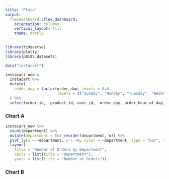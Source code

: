 ```yaml
---
title: "Plots"
output: 
  flexdashboard::flex_dashboard:
    orientation: columns
    vertical_layout: fill
    theme: darkly
---
```


```r
library(tidyverse)
library(plotly)
library(p8105.datasets)
```

```r
data("instacart")

instacart_new =
  instacart %>% 
  mutate(
    order_day = factor(order_dow, levels = 0:6,
                       labels = c("Sunday", "Monday", "Tuesday", "Wednesday", "Thursday", "Friday", "Saturday"))
  ) %>% 
  select(order_id,  product_id, user_id,  order_day, order_hour_of_day, product_name, aisle, department)
```

### Chart A

```r
instacart_new %>% 
  count(department) %>% 
  mutate(department = fct_reorder(department, n)) %>% 
  plot_ly(x = ~department, y = ~n, color = ~department, type = "bar", colors = "magma") %>% 
  layout(
    title = "Number of Orders by Department",
    xaxis = list(title = "Department"),
    yaxis = list(title = "Number of Orders"))
```

### Chart B
```r

```


